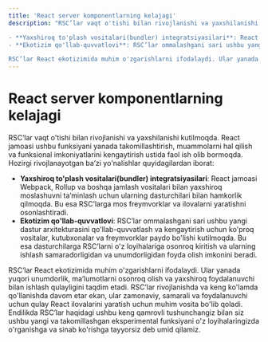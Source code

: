 ```yaml
---
title: 'React server komponentlarning kelajagi'
description: "RSC’lar vaqt o'tishi bilan rivojlanishi va yaxshilanishi kutilmoqda. React jamoasi ushbu funksiyani yanada takomillashtirish, muammolarni hal qilish va funksional imkoniyatlarini kengaytirish ustida faol ish olib bormoqda. Hozirgi rivojlanayotgan ba’zi yo'nalishlar quyidagilardan iborat:

- **Yaxshiroq to'plash vositalari(bundler) integratsiyasilari**: React jamoasi Webpack, Rollup va boshqa jamlash vositalari bilan yaxshiroq moslashuvni ta’minlash uchun ularning dasturchilari bilan hamkorlik qilmoqda. Bu esa RSC’larga mos freymvorklar va ilovalarni yaratishni osonlashtiradi.
- **Ekotizim qo'llab-quvvatlovi**: RSC’lar ommalashgani sari ushbu yangi dastur arxitekturasini qo'llab-quvvatlash va kengaytirish uchun ko'proq vositalar, kutubxonalar va freymvorklar paydo bo'lishi kutilmoqda. Bu esa dasturchilarga RSC’larni o'z loyihalariga osonroq kiritish va ularning ishlash samaradorligidan va unumdorligidan foyda olish imkonini beradi.

RSC’lar React ekotizimida muhim o'zgarishlarni ifodalaydi. Ular yanada yuqori unumdorlik, ma’lumotlarni osonroq olish va yaxshiroq foydalanuvchi bilan ishlash qulayligini taqdim etadi. RSC’lar rivojlanishda va keng ko'lamda qo'llanishda davom etar ekan, ular zamonaviy, samarali va foydalanuvchi uchun qulay React ilovalarini yaratish uchun muhim vosita bo'lib qoladi. Endilikda RSC’lar haqidagi ushbu keng qamrovli tushunchangiz bilan siz ushbu yangi va takomillashgan eksperimental funksiyani o'z loyihalaringizda o'rganishga va sinab ko'rishga tayyorsiz deb umid qilamiz."
---
```


# React server komponentlarning kelajagi

RSC’lar vaqt o'tishi bilan rivojlanishi va yaxshilanishi kutilmoqda. React jamoasi ushbu funksiyani yanada takomillashtirish, muammolarni hal qilish va funksional imkoniyatlarini kengaytirish ustida faol ish olib bormoqda. Hozirgi rivojlanayotgan ba’zi yo'nalishlar quyidagilardan iborat:

- **Yaxshiroq to'plash vositalari(bundler) integratsiyasilari**: React jamoasi Webpack, Rollup va boshqa jamlash vositalari bilan yaxshiroq moslashuvni ta’minlash uchun ularning dasturchilari bilan hamkorlik qilmoqda. Bu esa RSC’larga mos freymvorklar va ilovalarni yaratishni osonlashtiradi.
- **Ekotizim qo'llab-quvvatlovi**: RSC’lar ommalashgani sari ushbu yangi dastur arxitekturasini qo'llab-quvvatlash va kengaytirish uchun ko'proq vositalar, kutubxonalar va freymvorklar paydo bo'lishi kutilmoqda. Bu esa dasturchilarga RSC’larni o'z loyihalariga osonroq kiritish va ularning ishlash samaradorligidan va unumdorligidan foyda olish imkonini beradi.

RSC’lar React ekotizimida muhim o'zgarishlarni ifodalaydi. Ular yanada yuqori unumdorlik, ma’lumotlarni osonroq olish va yaxshiroq foydalanuvchi bilan ishlash qulayligini taqdim etadi. RSC’lar rivojlanishda va keng ko'lamda qo'llanishda davom etar ekan, ular zamonaviy, samarali va foydalanuvchi uchun qulay React ilovalarini yaratish uchun muhim vosita bo'lib qoladi. Endilikda RSC’lar haqidagi ushbu keng qamrovli tushunchangiz bilan siz ushbu yangi va takomillashgan eksperimental funksiyani o'z loyihalaringizda o'rganishga va sinab ko'rishga tayyorsiz deb umid qilamiz.
